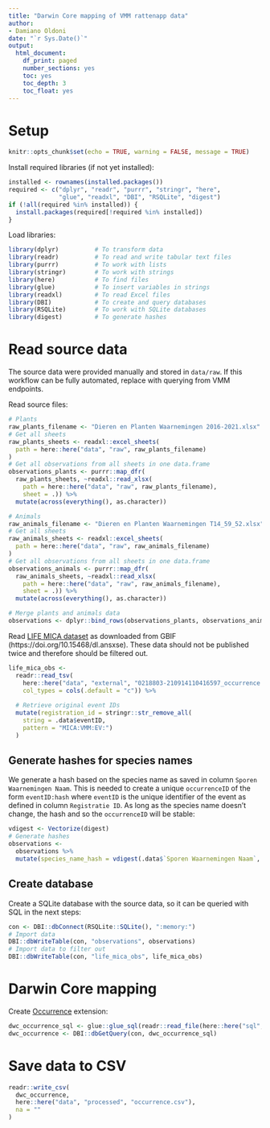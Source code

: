 ```yaml
---
title: "Darwin Core mapping of VMM rattenapp data"
author:
- Damiano Oldoni
date: "`r Sys.Date()`"
output:
  html_document:
    df_print: paged
    number_sections: yes
    toc: yes
    toc_depth: 3
    toc_float: yes
---
```


# Setup 

```r
knitr::opts_chunk$set(echo = TRUE, warning = FALSE, message = TRUE)
```

Install required libraries (if not yet installed):

```r
installed <- rownames(installed.packages())
required <- c("dplyr", "readr", "purrr", "stringr", "here",
              "glue", "readxl", "DBI", "RSQLite", "digest")
if (!all(required %in% installed)) {
  install.packages(required[!required %in% installed])
}
```

Load libraries:

```r
library(dplyr)          # To transform data
library(readr)          # To read and write tabular text files
library(purrr)          # To work with lists
library(stringr)        # To work with strings
library(here)           # To find files
library(glue)           # To insert variables in strings
library(readxl)         # To read Excel files
library(DBI)            # To create and query databases
library(RSQLite)        # To work with SQLite databases
library(digest)         # To generate hashes
```

# Read source data

The source data were provided manually and stored in `data/raw`. If this workflow can be fully automated, replace with querying from VMM endpoints.

Read source files:

```r
# Plants
raw_plants_filename <- "Dieren en Planten Waarnemingen 2016-2021.xlsx"
# Get all sheets
raw_plants_sheets <- readxl::excel_sheets(
  path = here::here("data", "raw", raw_plants_filename)
)
# Get all observations from all sheets in one data.frame
observations_plants <- purrr::map_dfr(
  raw_plants_sheets, ~readxl::read_xlsx(
    path = here::here("data", "raw", raw_plants_filename),
    sheet = .)) %>% 
  mutate(across(everything(), as.character))

# Animals
raw_animals_filename <- "Dieren en Planten Waarnemingen T14_59_52.xlsx"
# Get all sheets
raw_animals_sheets <- readxl::excel_sheets(
  path = here::here("data", "raw", raw_animals_filename)
)
# Get all observations from all sheets in one data.frame
observations_animals <- purrr::map_dfr(
  raw_animals_sheets, ~readxl::read_xlsx(
    path = here::here("data", "raw", raw_animals_filename),
    sheet = .)) %>% 
  mutate(across(everything(), as.character))

# Merge plants and animals data
observations <- dplyr::bind_rows(observations_plants, observations_animals)
```

Read [LIFE MICA dataset](https://www.gbif.org/dataset/3634aee3-41d5-4aa2-8cb5-875859f62a3a) as downloaded from GBIF (https://doi.org/10.15468/dl.ansxse). These data should not be published twice and therefore should be filtered out.

```r
life_mica_obs <-
  readr::read_tsv(
    here::here("data", "external", "0218803-210914110416597_occurrence.txt"),
    col_types = cols(.default = "c")) %>%
  
  # Retrieve original event IDs
  mutate(registration_id = stringr::str_remove_all(
    string = .data$eventID, 
    pattern = "MICA:VMM:EV:")
  )
```

## Generate hashes for species names

We generate a hash based on the species name as saved in column `Sporen Waarnemingen Naam`. This is needed to create a unique `occurrenceID` of the form `eventID:hash` where `eventID` is the unique identifier of the event as defined in column `Registratie ID`. As long as the species name doesn't change, the hash and so the `occurrenceID` will be stable:

```r
vdigest <- Vectorize(digest)
# Generate hashes
observations <-
  observations %>% 
  mutate(species_name_hash = vdigest(.data$`Sporen Waarnemingen Naam`, algo = "md5"))
```

## Create database

Create a SQLite database with the source data, so it can be queried with SQL in the next steps:

```r
con <- DBI::dbConnect(RSQLite::SQLite(), ":memory:")
# Import data
DBI::dbWriteTable(con, "observations", observations)
# Import data to filter out
DBI::dbWriteTable(con, "life_mica_obs", life_mica_obs)
```

# Darwin Core mapping

Create [Occurrence](https://rs.gbif.org/core/dwc_occurrence_2022-02-02.xml) extension:

```r
dwc_occurrence_sql <- glue::glue_sql(readr::read_file(here::here("sql", "dwc_occurrence.sql")), .con = con)
dwc_occurrence <- DBI::dbGetQuery(con, dwc_occurrence_sql)
```

# Save data to CSV

```r
readr::write_csv(
  dwc_occurrence,
  here::here("data", "processed", "occurrence.csv"),
  na = ""
)
```
